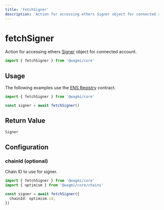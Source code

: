 ```yaml
---
title: 'fetchSigner'
description: 'Action for accessing ethers Signer object for connected account.'
---
```


# fetchSigner

Action for accessing ethers [Signer](https://docs.ethers.io/v5/api/signer) object for connected account.

```ts
import { fetchSigner } from '@wagmi/core'
```

## Usage

The following examples use the [ENS Registry](https://etherscan.io/address/0x00000000000C2E074eC69A0dFb2997BA6C7d2e1e#code) contract.

```ts
import { fetchSigner } from '@wagmi/core'

const signer = await fetchSigner()
```

## Return Value

```ts
Signer
```

## Configuration

### chainId (optional)

Chain ID to use for signer.

```ts {5}
import { fetchSigner } from '@wagmi/core'
import { optimism } from '@wagmi/core/chains'

const signer = await fetchSigner({
  chainId: optimism.id,
})
```
